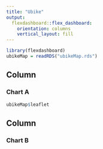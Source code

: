 ```yaml
---
title: "Ubike"
output: 
  flexdashboard::flex_dashboard:
    orientation: columns
    vertical_layout: fill
---
```


```r
library(flexdashboard)
ubikeMap = readRDS("ubikeMap.rds")
```

Column {data-width=650}
-----------------------------------------------------------------------

### Chart A

```r
ubikeMap$leaflet
```

Column {data-width=350}
-----------------------------------------------------------------------

### Chart B

```r

```

